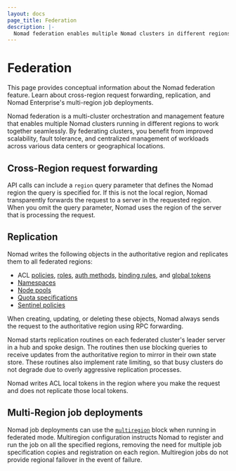 ```yaml
---
layout: docs
page_title: Federation
description: |-
  Nomad federation enables multiple Nomad clusters in different regions to work together seamlessly. Learn about cross-region request forwarding, replication, and Nomad Enterprise's multi-region job deployments.
---
```


# Federation

This page provides conceptual information about the Nomad federation feature.
Learn about cross-region request forwarding, replication, and Nomad Enterprise's
multi-region job deployments.

Nomad federation is a multi-cluster orchestration and management feature that
enables multiple Nomad clusters running in different regions to work together
seamlessly. By federating clusters, you benefit from improved scalability, fault
tolerance, and centralized management of workloads across various data centers
or geographical locations.

## Cross-Region request forwarding

API calls can include a `region` query parameter that defines the Nomad region
the query is specified for. If this is not the local region, Nomad transparently
forwards the request to a server in the requested region. When you omit the
query parameter, Nomad uses the region of the server that is processing the
request.

## Replication

Nomad writes the following objects in the authoritative region and replicates
them to all federated regions:

- ACL [policies][acl_policy], [roles][acl_role], [auth methods][acl_auth_method],
  [binding rules][acl_binding_rule], and [global tokens][acl_token]
- [Namespaces][namespace]
- [Node pools][node_pool]
- [Quota specifications][quota]
- [Sentinel policies][sentinel_policies]

When creating, updating, or deleting these objects, Nomad always sends the
request to the authoritative region using RPC forwarding.

Nomad starts replication routines on each federated cluster's leader server in a
hub and spoke design. The routines then use blocking queries to receive updates
from the authoritative region to mirror in their own state store. These routines
also implement rate limiting, so that busy clusters do not degrade due to overly
aggressive replication processes.

<Note> Nomad writes ACL local tokens in the region where you make the request
and  does not replicate those local tokens. </Note>

## Multi-Region job deployments <EnterpriseAlert inline />

Nomad job deployments can use the [`multiregion`][] block when running in
federated mode. Multiregion configuration instructs Nomad to register and run
the job on all the specified regions, removing the need for multiple job
specification copies and registration on each region. Multiregion jobs do not
provide regional failover in the event of failure.

[acl_policy]: /nomad/docs/architecture/acl/#policy
[acl_role]: /nomad/docs/architecture/acl/#role
[acl_auth_method]: /nomad/docs/architecture/acl/#auth-method
[acl_binding_rule]: /nomad/docs/architecture/acl/#binding-rule
[acl_token]: /nomad/docs/architecture/acl/#token
[node_pool]: /nomad/docs/architecture/node-pools
[namespace]: /nomad/docs/other-specifications/namespace
[quota]: /nomad/docs/other-specifications/quota
[sentinel_policies]: /nomad/docs/reference/sentinel-policy
[`multiregion`]: /nomad/docs/job-specification/multiregion
